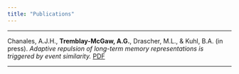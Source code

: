 ```yaml
---
title: "Publications"
---
```

***

Chanales, A.J.H., __Tremblay-McGaw, A.G.__, Drascher, M.L., & Kuhl, B.A. (in press). <i>Adaptive repulsion of long-term memory representations is triggered by event similarity.</i> [PDF](pdfs/ChanalesEtal2020.pdf)

***
